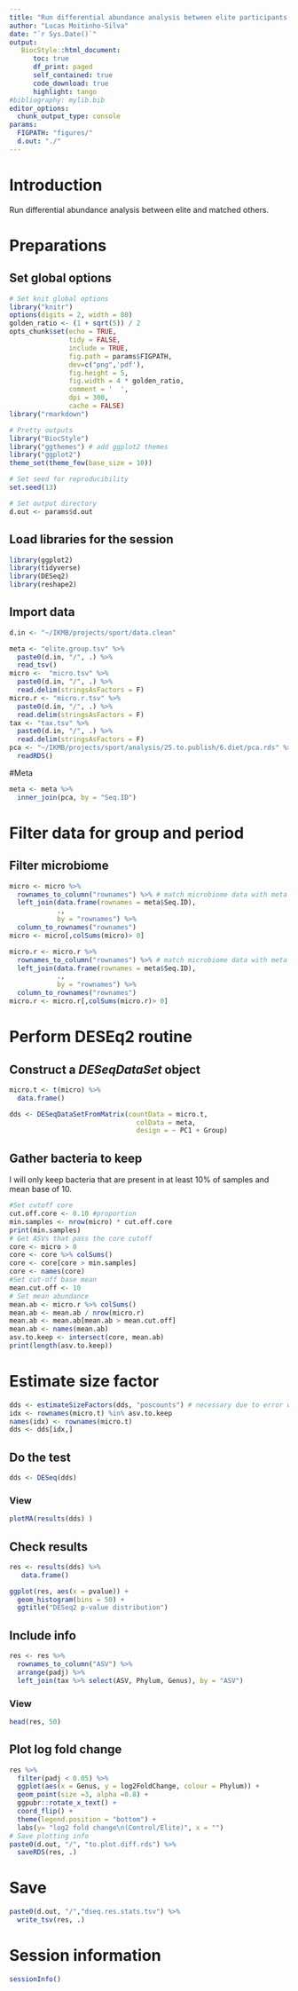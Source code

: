 ```yaml
---
title: "Run differential abundance analysis between elite participants and matched others"
author: "Lucas Moitinho-Silva"
date: "`r Sys.Date()`"
output:
   BiocStyle::html_document:
      toc: true
      df_print: paged
      self_contained: true
      code_download: true
      highlight: tango
#bibliography: mylib.bib
editor_options:
  chunk_output_type: console
params:
  FIGPATH: "figures/"
  d.out: "./"
---
```



# Introduction

Run differential abundance analysis between elite and matched others.

# Preparations

## Set global options

```r
# Set knit global options
library("knitr")
options(digits = 2, width = 80)
golden_ratio <- (1 + sqrt(5)) / 2
opts_chunk$set(echo = TRUE,
               tidy = FALSE,
               include = TRUE,
               fig.path = params$FIGPATH,
               dev=c("png",'pdf'),
               fig.height = 5,
               fig.width = 4 * golden_ratio,
               comment = '  ',
               dpi = 300,
               cache = FALSE)
library("rmarkdown")

# Pretty outputs
library("BiocStyle")
library("ggthemes") # add ggplot2 themes
library("ggplot2")
theme_set(theme_few(base_size = 10))

# Set seed for reproducibility
set.seed(13)

# Set output directory
d.out <- params$d.out
```


## Load libraries for the session

```r
library(ggplot2)
library(tidyverse)
library(DESeq2)
library(reshape2)
```

## Import data
```r
d.in <- "~/IKMB/projects/sport/data.clean"

meta <- "elite.group.tsv" %>%
  paste0(d.in, "/", .) %>% 
  read_tsv()
micro <-  "micro.tsv" %>%
  paste0(d.in, "/", .) %>% 
  read.delim(stringsAsFactors = F)
micro.r <- "micro.r.tsv" %>%
  paste0(d.in, "/", .) %>% 
  read.delim(stringsAsFactors = F)
tax <- "tax.tsv" %>%
  paste0(d.in, "/", .) %>% 
  read.delim(stringsAsFactors = F)
pca <- "~/IKMB/projects/sport/analysis/25.to.publish/6.diet/pca.rds" %>% 
  readRDS()

```
#Meta
```r
meta <- meta %>% 
  inner_join(pca, by = "Seq.ID")
```

# Filter data for group and period

## Filter microbiome

```r
micro <- micro %>%
  rownames_to_column("rownames") %>% # match microbiome data with meta
  left_join(data.frame(rownames = meta$Seq.ID),
            .,
            by = "rownames") %>%
  column_to_rownames("rownames")
micro <- micro[,colSums(micro)> 0]

micro.r <- micro.r %>%
  rownames_to_column("rownames") %>% # match microbiome data with meta
  left_join(data.frame(rownames = meta$Seq.ID),
            .,
            by = "rownames") %>%
  column_to_rownames("rownames")
micro.r <- micro.r[,colSums(micro.r)> 0]
```

# Perform DESEq2 routine


## Construct a *DESeqDataSet* object

```r
micro.t <- t(micro) %>% 
  data.frame()

dds <- DESeqDataSetFromMatrix(countData = micro.t,
                                colData = meta,
                                design = ~ PC1 + Group)
```

## Gather bacteria to keep
I will only keep bacteria that are present in at least 10% of samples and mean base of 10.
```r
#Set cutoff core
cut.off.core <- 0.10 #proportion
min.samples <- nrow(micro) * cut.off.core
print(min.samples)
# Get ASVs that pass the core cutoff
core <- micro > 0
core <- core %>% colSums()
core <- core[core > min.samples]
core <- names(core)
#Set cut-off base mean
mean.cut.off <- 10
# Set mean abundance
mean.ab <- micro.r %>% colSums()
mean.ab <- mean.ab / nrow(micro.r)
mean.ab <- mean.ab[mean.ab > mean.cut.off]
mean.ab <- names(mean.ab)
asv.to.keep <- intersect(core, mean.ab)
print(length(asv.to.keep))
```

# Estimate size factor
```r
dds <- estimateSizeFactors(dds, "poscounts") # necessary due to error with  geometric mean equal to zero
idx <- rownames(micro.t) %in% asv.to.keep
names(idx) <- rownames(micro.t)
dds <- dds[idx,]
```

## Do the test

```r
dds <- DESeq(dds)
```
### View

```r
plotMA(results(dds) )
```

## Check results
```r
res <- results(dds) %>%
   data.frame()

ggplot(res, aes(x = pvalue)) +
  geom_histogram(bins = 50) +
  ggtitle("DESeq2 p-value distribution")

```

## Include info

```r
res <- res %>%
  rownames_to_column("ASV") %>%
  arrange(padj) %>% 
  left_join(tax %>% select(ASV, Phylum, Genus), by = "ASV") 
```

### View
```r
head(res, 50)
```

## Plot log fold change

```r
res %>%
  filter(padj < 0.05) %>% 
  ggplot(aes(x = Genus, y = log2FoldChange, colour = Phylum)) +
  geom_point(size =3, alpha =0.8) +
  ggpubr::rotate_x_text() +
  coord_flip() +
  theme(legend.position = "bottom") +
  labs(y= "log2 fold change\n(Control/Elite)", x = "")
# Save plotting info
paste0(d.out, "/", "to.plot.diff.rds") %>%
  saveRDS(res, .)
```


# Save

```r
paste0(d.out, "/","dseq.res.stats.tsv") %>%
  write_tsv(res, .)
```

# Session information

```r
sessionInfo()
```
